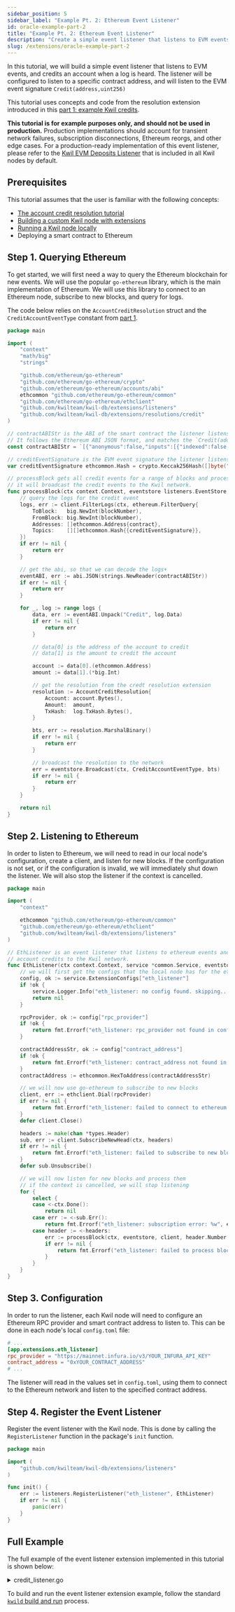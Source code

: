 ```yaml
---
sidebar_position: 5
sidebar_label: "Example Pt. 2: Ethereum Event Listener"
id: oracle-example-part-2
title: "Example Pt. 2: Ethereum Event Listener"
description: "Create a simple event listener that listens to EVM events, and credits an account when a log is heard."
slug: /extensions/oracle-example-part-2
---
```


In this tutorial, we will build a simple event listener that listens to EVM events, and credits an account when a log is heard.
The listener will be configured to listen to a specific contract address, and will listen to the EVM event signature `Credit(address,uint256)`

This tutorial uses concepts and code from the resolution extension introduced in this [part 1: example Kwil credits](/docs/extensions/oracle-example-part-1).

**This tutorial is for example purposes only, and should not be used in production.** Production implementations should account for transient network failures,
subscription disconnections, Ethereum reorgs, and other edge cases. For a production-ready implementation of this event listener, please refer to the [Kwil EVM Deposits Listener](<https://github.com/kwilteam/kwil-db/tree/main/extensions/listeners/eth_deposits>) that is
included in all Kwil nodes by default.

## Prerequisites

This tutorial assumes that the user is familiar with the following concepts:
- [The account credit resolution tutorial](/docs/extensions/oracle-example-part-1)
- [Building a custom Kwil node with extensions](/docs/extensions/building-kwild-with-extensions)
- [Running a Kwil node locally](/docs/node/quickstart#single-node)
- Deploying a smart contract to Ethereum

## Step 1. Querying Ethereum

To get started, we will first need a way to query the Ethereum blockchain for new events. We will use the popular `go-ethereum` library, which is the
main implementation of Ethereum. We will use this library to connect to an Ethereum node, subscribe to new blocks, and query for logs.

The code below relies on the `AccountCreditResolution` struct and the `CreditAccountEventType` constant from [part 1](/docs/extensions/oracle-example-part-1).

```go title="credit_listener.go"
package main

import (
	"context"
	"math/big"
	"strings"

	"github.com/ethereum/go-ethereum"
	"github.com/ethereum/go-ethereum/crypto"
	"github.com/ethereum/go-ethereum/accounts/abi"
	ethcommon "github.com/ethereum/go-ethereum/common"
	"github.com/ethereum/go-ethereum/ethclient"
	"github.com/kwilteam/kwil-db/extensions/listeners"
	"github.com/kwilteam/kwil-db/extensions/resolutions/credit"
)

// contractABIStr is the ABI of the smart contract the listener listens to.
// It follows the Ethereum ABI JSON format, and matches the `Credit(address,uint256)` event signature.
const contractABIStr = `[{"anonymous":false,"inputs":[{"indexed":false,"internalType":"address","name":"_from","type":"address"},{"indexed":false,"internalType":"uint256","name":"_amount","type":"uint256"}],"name":"Credit","type":"event"}]`

// creditEventSignature is the EVM event signature the listener listens to.
var creditEventSignature ethcommon.Hash = crypto.Keccak256Hash([]byte("Credit(address,uint256)"))

// processBlock gets all credit events for a range of blocks and processes them.
// it will broadcast the credit events to the Kwil network.
func processBlock(ctx context.Context, eventstore listeners.EventStore, client *ethclient.Client, blockNumber int64, contract ethcommon.Address) error {
	// query the logs for the credit event
	logs, err := client.FilterLogs(ctx, ethereum.FilterQuery{
		ToBlock:   big.NewInt(blockNumber),
		FromBlock: big.NewInt(blockNumber),
		Addresses: []ethcommon.Address{contract},
		Topics:    [][]ethcommon.Hash{{creditEventSignature}},
	})
	if err != nil {
		return err
	}

	// get the abi, so that we can decode the logs+
	eventABI, err := abi.JSON(strings.NewReader(contractABIStr))
	if err != nil {
		return err
	}

	for _, log := range logs {
		data, err := eventABI.Unpack("Credit", log.Data)
		if err != nil {
			return err
		}

		// data[0] is the address of the account to credit
		// data[1] is the amount to credit the account

		account := data[0].(ethcommon.Address)
		amount := data[1].(*big.Int)

		// get the resolution from the credt resolution extension
		resolution := AccountCreditResolution{
			Account: account.Bytes(),
			Amount:  amount,
            TxHash:  log.TxHash.Bytes(),
		}

		bts, err := resolution.MarshalBinary()
		if err != nil {
			return err
		}

		// broadcast the resolution to the network
		err = eventstore.Broadcast(ctx, CreditAccountEventType, bts)
		if err != nil {
			return err
		}
	}

	return nil
}
```

## Step 2. Listening to Ethereum

In order to listen to Ethereum, we will need to read in our local node's configuration, create a client, and listen for new blocks.
If the configuration is not set, or if the configuration is invalid, we will immediately shut down the listener. We will also stop the listener
if the context is cancelled.

```go title="credit_listener.go"
package main

import (
	"context"

	ethcommon "github.com/ethereum/go-ethereum/common"
	"github.com/ethereum/go-ethereum/ethclient"
	"github.com/kwilteam/kwil-db/extensions/listeners"
)

// EthListener is an event listener that listens to ethereum events and broadcasts corresponding
// account credits to the Kwil network.
func EthListener(ctx context.Context, service *common.Service, eventstore listeners.EventStore) error {
	// we will first get the configs that the local node has for the eth_listener extension
	config, ok := service.ExtensionConfigs["eth_listener"]
	if !ok {
		service.Logger.Info("eth_listener: no config found. skipping...")
		return nil
	}

	rpcProvider, ok := config["rpc_provider"]
	if !ok {
		return fmt.Errorf("eth_listener: rpc_provider not found in config")
	}

	contractAddressStr, ok := config["contract_address"]
	if !ok {
		return fmt.Errorf("eth_listener: contract_address not found in config")
	}
	contractAddress := ethcommon.HexToAddress(contractAddressStr)

	// we will now use go-ethereum to subscribe to new blocks
	client, err := ethclient.Dial(rpcProvider)
	if err != nil {
		return fmt.Errorf("eth_listener: failed to connect to ethereum client: %w", err)
	}
	defer client.Close()

	headers := make(chan *types.Header)
	sub, err := client.SubscribeNewHead(ctx, headers)
	if err != nil {
		return fmt.Errorf("eth_listener: failed to subscribe to new block headers: %w", err)
	}
	defer sub.Unsubscribe()

	// we will now listen for new blocks and process them
	// if the context is cancelled, we will stop listening
	for {
		select {
		case <-ctx.Done():
			return nil
		case err := <-sub.Err():
			return fmt.Errorf("eth_listener: subscription error: %w", err)
		case header := <-headers:
			err := processBlock(ctx, eventstore, client, header.Number.Int64(), contractAddress)
			if err != nil {
				return fmt.Errorf("eth_listener: failed to process block: %w", err)
			}
		}
	}
}
```

## Step 3. Configuration

In order to run the listener, each Kwil node will need to configure an Ethereum RPC provider and smart contract address to listen to.
This can be done in each node's local `config.toml` file:

```toml title="config.toml"
# ...
[app.extensions.eth_listener]
rpc_provider = "https://mainnet.infura.io/v3/YOUR_INFURA_API_KEY"
contract_address = "0xYOUR_CONTRACT_ADDRESS"
# ...
```

The listener will read in the values set in `config.toml`, using them to connect to the Ethereum network and listen to the specified contract address.

## Step 4. Register the Event Listener

Register the event listener with the Kwil node. This is done by calling the `RegisterListener` function in the package's `init` function.

```go title="credit_listener.go"
package main

import (
	"github.com/kwilteam/kwil-db/extensions/listeners"
)

func init() {
	err := listeners.RegisterListener("eth_listener", EthListener)
	if err != nil {
		panic(err)
	}
}
```

## Full Example

The full example of the event listener extension implemented in this tutorial is shown below:

<details>
    <summary>credit_listener.go</summary>

```go title="credit_listener.go"
package main

import (
	"context"
	"fmt"
	"math/big"
	"strings"

	"github.com/ethereum/go-ethereum"
	"github.com/ethereum/go-ethereum/accounts/abi"
	ethcommon "github.com/ethereum/go-ethereum/common"
	"github.com/ethereum/go-ethereum/core/types"
	"github.com/ethereum/go-ethereum/crypto"
	"github.com/ethereum/go-ethereum/ethclient"
	"github.com/kwilteam/kwil-db/common"
	"github.com/kwilteam/kwil-db/extensions/listeners"
	"github.com/kwilteam/kwil-db/extensions/resolutions/credit"
)

// EthListener is an event listener that listens to ethereum events and broadcasts corresponding
// account credits to the Kwil network.
func EthListener(ctx context.Context, service *common.Service, eventstore listeners.EventStore) error {
	// we will first get the configs that the local node has for the eth_listener extension
	config, ok := service.ExtensionConfigs["eth_listener"]
	if !ok {
		service.Logger.Info("eth_listener: no config found. skipping...")
		return nil
	}

	rpcProvider, ok := config["rpc_provider"]
	if !ok {
		return fmt.Errorf("eth_listener: rpc_provider not found in config")
	}

	contractAddressStr, ok := config["contract_address"]
	if !ok {
		return fmt.Errorf("eth_listener: contract_address not found in config")
	}
	contractAddress := ethcommon.HexToAddress(contractAddressStr)

	// we will now use go-ethereum to subscribe to new blocks
	client, err := ethclient.Dial(rpcProvider)
	if err != nil {
		return fmt.Errorf("eth_listener: failed to connect to ethereum client: %w", err)
	}
	defer client.Close()

	headers := make(chan *types.Header)
	sub, err := client.SubscribeNewHead(ctx, headers)
	if err != nil {
		return fmt.Errorf("eth_listener: failed to subscribe to new block headers: %w", err)
	}
	defer sub.Unsubscribe()

	// we will now listen for new blocks and process them
	// if the context is cancelled, we will stop listening
	for {
		select {
		case <-ctx.Done():
			return nil
		case err := <-sub.Err():
			return fmt.Errorf("eth_listener: subscription error: %w", err)
		case header := <-headers:
			err := processBlock(ctx, eventstore, client, header.Number.Int64(), contractAddress)
			if err != nil {
				return fmt.Errorf("eth_listener: failed to process block: %w", err)
			}
		}
	}
}

// contractABIStr is the ABI of the smart contract the listener listens to.
// It follows the Ethereum ABI JSON format, and matches the `Credit(address,uint256)` event signature.
const contractABIStr = `[{"anonymous":false,"inputs":[{"indexed":false,"internalType":"address","name":"_from","type":"address"},{"indexed":false,"internalType":"uint256","name":"_amount","type":"uint256"}],"name":"Credit","type":"event"}]`

// creditEventSignature is the EVM event signature the listener listens to.
var creditEventSignature ethcommon.Hash = crypto.Keccak256Hash([]byte("Credit(address,uint256)"))

// processBlock gets all credit events for a range of blocks and processes them.
// it will broadcast the credit events to the network.
func processBlock(ctx context.Context, eventstore listeners.EventStore, client *ethclient.Client, blockNumber int64, contract ethcommon.Address) error {
	// query the logs for the credit event
	logs, err := client.FilterLogs(ctx, ethereum.FilterQuery{
		ToBlock:   big.NewInt(blockNumber),
		FromBlock: big.NewInt(blockNumber),
		Addresses: []ethcommon.Address{contract},
		Topics:    [][]ethcommon.Hash{{creditEventSignature}},
	})
	if err != nil {
		return err
	}

	// get the abi, so that we can decode the logs+
	eventABI, err := abi.JSON(strings.NewReader(contractABIStr))
	if err != nil {
		return err
	}

	for _, log := range logs {
		data, err := eventABI.Unpack("Credit", log.Data)
		if err != nil {
			return err
		}

		// data[0] is the address of the account to credit
		// data[1] is the amount to credit the account

		account := data[0].(ethcommon.Address)
		amount := data[1].(*big.Int)

		resolution := AccountCreditResolution{
			Account: account.Bytes(),
			Amount:  amount,
			TxHash:  log.TxHash.Bytes(),
		}

		bts, err := resolution.MarshalBinary()
		if err != nil {
			return err
		}

		err = eventstore.Broadcast(ctx, CreditAccountEventType, bts)
		if err != nil {
			return err
		}
	}

	return nil
}

func init() {
	err := listeners.RegisterListener("eth_listener", EthListener)
	if err != nil {
		panic(err)
	}
}
```

</details>

To build and run the event listener extension example, follow the standard [`kwild` build and run](/docs/extensions/building-kwild-with-extensions) process.
